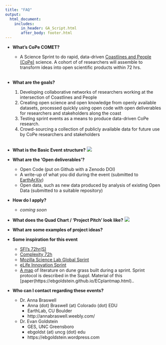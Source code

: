 ```yaml
---
title: "FAQ"
output: 
  html_document:
    includes:
       in_header: GA_Script.html
       after_body: footer.html
---
```


* **What's CoPe COMET?**
  + A Science Sprint to do rapid, data-driven [Coastlines and People (CoPe)](https://coastlinesandpeople.org) science. A cohort of of researchers will assemble to transform  ideas into open scientific products within 72 hrs.   
<br>

* **What are the goals?**
  1. Developing collaborative networks of researchers working at the intersection of Coastlines and People
  2. Creating open science and open knowledge from openly available datasets, processed quickly using open code with open deliverables for researchers and stakeholders along the coast
  3. Testing sprint events as a means to produce data-driven CoPe research. 
  4. Crowd-sourcing a collection of publicly available data for future use by CoPe researchers and stakeholders  
<br>

* **What is the Basic Event structure?**
  ![](Events.jpg)
<br>

* **What are the 'Open deliverables'?**
  + Open Code (put on Github with a Zenodo DOI)
  + A write-up of what you did during the event (submitted to [EarthArXiv](https://eartharxiv.org)) 
  + Open data, such as new data produced by analysis of existing Open Data (submitted to a suitable repository)  

* **How do I apply?**
  + _coming soon_

* **What does the Quad Chart / 'Project Pitch' look like?**
  ![](exQuad.jpg)


* **What are some examples of project ideas?**

  

* **Some inspiration for this event**
  + [SFI's 72hr(S)](https://www.santafe.edu/news-center/news/72-hours-science-announce)
  + [Complexity 72h](https://complexity72h.weebly.com) 
  + [Mozilla Science Lab Global Sprint](https://science.mozilla.org/programs/events/global-sprint-2016)
  + [eLife Innovation Sprint](https://sprint.elifesciences.org)
  + [A map](https://ebgoldstein.github.io/ECplantmap.html) of literature on dune grass built during a sprint. Sprint protocol is described in the Suppl. Material of this [paper(https://ebgoldstein.github.io/ECplantmap.html)..
<br>


* **Who can I contact regarding these events?**
  + Dr. Anna Braswell 
    + Anna (dot) Braswell (at) Colorado (dot) EDU
    + EarthLab, CU Boulder
    + http://annabraswell.weebly.com/
  + Dr. Evan Goldstein
    + GES, UNC Greensboro
    + ebgoldst (at) uncg (dot) edu
    + https://ebgoldstein.wordpress.com
    